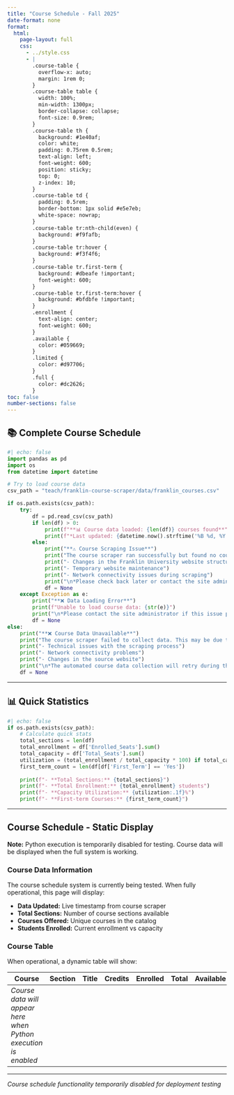 ```yaml
---
title: "Course Schedule - Fall 2025"
date-format: none
format:
  html:
    page-layout: full
    css: 
      - ../style.css
      - |
        .course-table {
          overflow-x: auto;
          margin: 1rem 0;
        }
        .course-table table {
          width: 100%;
          min-width: 1300px;
          border-collapse: collapse;
          font-size: 0.9rem;
        }
        .course-table th {
          background: #1e40af;
          color: white;
          padding: 0.75rem 0.5rem;
          text-align: left;
          font-weight: 600;
          position: sticky;
          top: 0;
          z-index: 10;
        }
        .course-table td {
          padding: 0.5rem;
          border-bottom: 1px solid #e5e7eb;
          white-space: nowrap;
        }
        .course-table tr:nth-child(even) {
          background: #f9fafb;
        }
        .course-table tr:hover {
          background: #f3f4f6;
        }
        .course-table tr.first-term {
          background: #dbeafe !important;
          font-weight: 600;
        }
        .course-table tr.first-term:hover {
          background: #bfdbfe !important;
        }
        .enrollment {
          text-align: center;
          font-weight: 600;
        }
        .available {
          color: #059669;
        }
        .limited {
          color: #d97706;
        }
        .full {
          color: #dc2626;
        }
toc: false
number-sections: false
---
```


## 📚 Complete Course Schedule

::: {.course-table}

```python
#| echo: false
import pandas as pd
import os
from datetime import datetime

# Try to load course data
csv_path = "teach/franklin-course-scraper/data/franklin_courses.csv"

if os.path.exists(csv_path):
    try:
        df = pd.read_csv(csv_path)
        if len(df) > 0:
            print(f"**📊 Course data loaded: {len(df)} courses found**")
            print(f"*Last updated: {datetime.now().strftime('%B %d, %Y at %I:%M %p')}*")
        else:
            print("**⚠️ Course Scraping Issue**")
            print("The course scraper ran successfully but found no course data. This may be due to:")
            print("- Changes in the Franklin University website structure")
            print("- Temporary website maintenance")
            print("- Network connectivity issues during scraping")
            print("\n*Please check back later or contact the site administrator.*")
            df = None
    except Exception as e:
        print("**❌ Data Loading Error**")
        print(f"Unable to load course data: {str(e)}")
        print("\n*Please contact the site administrator if this issue persists.*")
        df = None
else:
    print("**❌ Course Data Unavailable**")
    print("The course scraper failed to collect data. This may be due to:")
    print("- Technical issues with the scraping process")
    print("- Network connectivity problems")
    print("- Changes in the source website")
    print("\n*The automated course data collection will retry during the next scheduled update.*")
    df = None
```

:::

---

## 📊 Quick Statistics

```python
#| echo: false
if os.path.exists(csv_path):
    # Calculate quick stats
    total_sections = len(df)
    total_enrollment = df['Enrolled_Seats'].sum()
    total_capacity = df['Total_Seats'].sum()
    utilization = (total_enrollment / total_capacity * 100) if total_capacity > 0 else 0
    first_term_count = len(df[df['First_Term'] == 'Yes'])
    
    print(f"- **Total Sections:** {total_sections}")
    print(f"- **Total Enrollment:** {total_enrollment} students")
    print(f"- **Capacity Utilization:** {utilization:.1f}%")
    print(f"- **First-term Courses:** {first_term_count}")
```

---

## Course Schedule - Static Display

**Note:** Python execution is temporarily disabled for testing. Course data will be displayed when the full system is working.

### Course Data Information

The course schedule system is currently being tested. When fully operational, this page will display:

- **Data Updated:** Live timestamp from course scraper
- **Total Sections:** Number of course sections available  
- **Courses Offered:** Unique courses in the catalog
- **Students Enrolled:** Current enrollment vs capacity

### Course Table

When operational, a dynamic table will show:

| Course | Section | Title | Credits | Enrolled | Total | Available | Days | Times | Location | Instructor | Mode | Dates |
|--------|---------|-------|---------|----------|-------|-----------|------|-------|----------|------------|------|-------|
| *Course data will appear here when Python execution is enabled* |

---

*Course schedule functionality temporarily disabled for deployment testing*